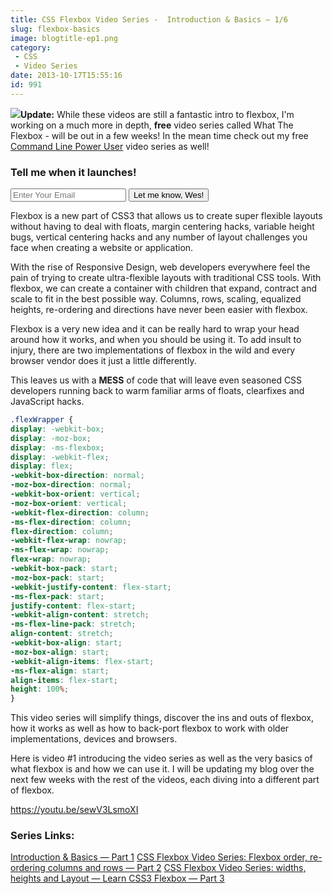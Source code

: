 ```yaml
---
title: CSS Flexbox Video Series -  Introduction & Basics — 1/6
slug: flexbox-basics
image: blogtitle-ep1.png
category:
 - CSS
 - Video Series
date: 2013-10-17T15:55:16
id: 991
---
```


![](ss-2015-06-24-at-2.03.04-PM-300x201.png)**Update:** While these videos are still a fantastic intro to flexbox, I'm working on a much more in depth, **free** video series called What The Flexbox - will be out in a few weeks! In the mean time check out my free [Command Line Power User](http://CommandLinePowerUser.com) video series as well!

<form class="sendy" action="http://bostype.com/sendy/subscribe" method="POST">

### Tell me when it launches!

<input name="email" required="" type="email" placeholder="Enter Your Email"><input name="list" type="hidden" value="Ct7zsQu3UIBOKuXcvE583Q"><input name="boolean" type="hidden" value="true"> <input type="submit" value="Let me know, Wes!"></form>

Flexbox is a new part of CSS3 that allows us to create super flexible layouts without having to deal with floats, margin centering hacks, variable height bugs, vertical centering hacks and any number of layout challenges you face when creating a website or application.

With the rise of Responsive Design, web developers everywhere feel the pain of trying to create ultra-flexible layouts with traditional CSS tools. With flexbox, we can create a container with children that expand, contract and scale to fit in the best possible way. Columns, rows, scaling, equalized heights, re-ordering and directions have never been easier with flexbox.

Flexbox is a very new idea and it can be really hard to wrap your head around how it works, and when you should be using it. To add insult to injury, there are two implementations of flexbox in the wild and every browser vendor does it just a little differently.

This leaves us with a **MESS** of code that will leave even seasoned CSS developers running back to warm familiar arms of floats, clearfixes and JavaScript hacks.


```css
.flexWrapper {
display: -webkit-box;
display: -moz-box;
display: -ms-flexbox;
display: -webkit-flex;
display: flex;
-webkit-box-direction: normal;
-moz-box-direction: normal;
-webkit-box-orient: vertical;
-moz-box-orient: vertical;
-webkit-flex-direction: column;
-ms-flex-direction: column;
flex-direction: column;
-webkit-flex-wrap: nowrap;
-ms-flex-wrap: nowrap;
flex-wrap: nowrap;
-webkit-box-pack: start;
-moz-box-pack: start;
-webkit-justify-content: flex-start;
-ms-flex-pack: start;
justify-content: flex-start;
-webkit-align-content: stretch;
-ms-flex-line-pack: stretch;
align-content: stretch;
-webkit-box-align: start;
-moz-box-align: start;
-webkit-align-items: flex-start;
-ms-flex-align: start;
align-items: flex-start;
height: 100%;
}
```

This video series will simplify things, discover the ins and outs of flexbox, how it works as well as how to back-port flexbox to work with older implementations, devices and browsers.

Here is video #1 introducing the video series as well as the very basics of what flexbox is and how we can use it. I will be updating my blog over the next few weeks with the rest of the videos, each diving into a different part of flexbox.

https://youtu.be/sewV3LsmoXI

### Series Links:

[Introduction & Basics — Part 1](http://wesbos.com/flexbox-basics/)
[CSS Flexbox Video Series: Flexbox order, re-ordering columns and rows — Part 2](http://wesbos.com/css-flexbox-order-reordering-columns/)
[CSS Flexbox Video Series: widths, heights and Layout — Learn CSS3 Flexbox — Part 3](http://wesbos.com/flexbox-widths-heights-and-layout-css/)

